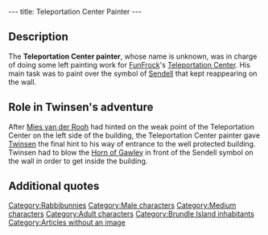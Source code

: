 ---
title: Teleportation Center Painter
---

{{Character|
Name=Teleportation Center painter|
Image=DIVERS.gif|
Race=[[Rabbibunny]]|
Gender=Male|
Size=Medium|
Age=Adult}}

{{Quote|
Quote=It's weird this sign that appears, I paint over it regularly but it comes back every time.|
Character=Teleportation Center painter}}

==Description==
The '''Teleportation Center painter''', whose name is unknown, was in charge of doing some left painting work for [[FunFrock]]'s [[Teleportation Center]]. His main task was to paint over the symbol of [[Sendell]] that kept reappearing on the wall.

==Role in Twinsen's adventure==
After [[Mies van der Rooh]] had hinted on the weak point of the Teleportation Center on the left side of the building, the Teleportation Center painter gave [[Twinsen]] the final hint to his way of entrance to the well protected building. Twinsen had to blow the [[Horn of Gawley]] in front of the Sendell symbol on the wall in order to get inside the building.

==Additional quotes==
{{Quote|
Qutoe=Clever, now there is no longer a sign on the wall.|
Character=Teleportation Center painter}}

[[Category:Rabbibunnies]]
[[Category:Male characters]]
[[Category:Medium characters]]
[[Category:Adult characters]]
[[Category:Brundle Island inhabitants]]
[[Category:Articles without an image]]
